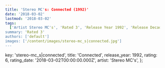 ```yaml
---
title: 'Stereo MC's: Connected (1992)'
date: '2018-03-02'
lastmod: '2018-03-02'
tags:
  ['Artist Stereo MC's', 'Rated 3', 'Release Year 1992', 'Release Decade 1990']
summary: 'Rated 3'
authors: ['default']
images: ['/content/images/stereo-mc_s|connected.jpg']
---
```


  key: 'stereo-mc_s|connected',
  title: 'Connected',
  release_year: 1992,
  rating: 6,
  rating_date: '2018-03-02T00:00:00.000Z',
  artist: 'Stereo MC's',
};

<MusicRating data={data} />
